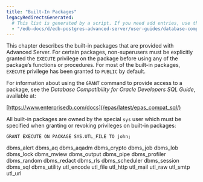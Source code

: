 ```yaml
---
title: "Built-In Packages"
legacyRedirectsGenerated:
  # This list is generated by a script. If you need add entries, use the `legacyRedirects` key.
  - "/edb-docs/d/edb-postgres-advanced-server/user-guides/database-compatibility-for-oracle-developers-built-in-package-guide/9.6/Database_Compatibility_for_Oracle_Developers_Built-in_Package_Guide.1.11.html"
---
```


This chapter describes the built-in packages that are provided with Advanced Server. For certain packages, non-superusers must be explicitly granted the `EXECUTE` privilege on the package before using any of the package’s functions or procedures. For most of the built-in packages, `EXECUTE` privilege has been granted to `PUBLIC` by default.

For information about using the `GRANT` command to provide access to a package, see the *Database Compatibility for Oracle Developers SQL Guide*, available at:

[https://www.enterprisedb.com/docs](/epas/latest/epas_compat_sql/)

All built-in packages are owned by the special `sys` user which must be specified when granting or revoking privileges on built-in packages:

```text
GRANT EXECUTE ON PACKAGE SYS.UTL_FILE TO john;
```

<div class="toctree" maxdepth="5">

dbms_alert dbms_aq dbms_aqadm dbms_crypto dbms_job dbms_lob dbms_lock dbms_mview dbms_output dbms_pipe dbms_profiler dbms_random dbms_redact dbms_rls dbms_scheduler dbms_session dbms_sql dbms_utility utl_encode utl_file utl_http utl_mail utl_raw utl_smtp utl_url

</div>
